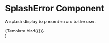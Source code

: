 

<Meta
  title="Components/UI/SplashError"
  component={SplashError}
/>

# SplashError Component
A splash display to present errors to the user.

<Canvas sourceState="shown" withSource="open">
  <Story name="Example"
  args={{
    title: 'Error',
    message: 'Something went wrong with your component'
  }}>
    {Template.bind({})}
  </Story>
</Canvas>

<ArgsTable story="Example"/>

  <div style={{ height: '400px' }}>
    <SplashError {...args}/>
  </div>
)
